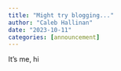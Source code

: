 ```yaml
---
title: "Might try blogging..."
author: "Caleb Hallinan"
date: "2023-10-11"
categories: [announcement]
---
```


It's me, hi

